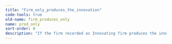 ```yaml
---
title: "Firm_only_produces_the_innovation"
code-tools: true
old-name: firm_produces_only
name: prod_only
sort-order: 0
description: "If the firm recorded as Innovating firm produces the innovation but has not developed it this variable has the value 1"
---
```

